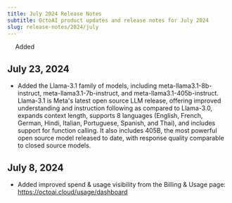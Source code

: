 ```yaml
---
title: July 2024 Release Notes
subtitle: OctoAI product updates and release notes for July 2024
slug: release-notes/2024/july
---
```


<div className="changelog-status">
  <img src="../../assets/icons/heart.svg" width="14" height="14" noZoom />
  <span>Added</span>
</div>

## July 23, 2024

- Added the Llama-3.1 family of models, including meta-llama3.1-8b-instruct, meta-llama3.1-7b-instruct, and meta-llama3.1-405b-instruct.  Llama-3.1 is Meta's latest open source LLM release, offering improved understanding and instruction following as compared to Llama-3.0, expands context length, supports 8 languages (English, French, German, Hindi, Italian, Portuguese, Spanish, and Thai), and includes support for function calling. It also includes 405B, the most powerful open source model released to date, with response quality comparable to closed source  models.

## July 8, 2024

- Added improved spend & usage visibility from the Billing & Usage page: https://octoai.cloud/usage/dashboard
